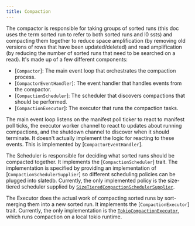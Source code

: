 ```yaml
---
title: Compaction
---
```


The compactor is responsible for taking groups of sorted runs (this doc uses the term
sorted run to refer to both sorted runs and l0 ssts) and compacting them together to
reduce space amplification (by removing old versions of rows that have been updated/deleted)
and read amplification (by reducing the number of sorted runs that need to be searched on
a read). It's made up of a few different components:

- [`Compactor`]: The main event loop that orchestrates the compaction process.
- [`CompactorEventHandler`]: The event handler that handles events from the compactor.
- [`CompactionScheduler`]: The scheduler that discovers compactions that should be performed.
- [`CompactionExecutor`]: The executor that runs the compaction tasks.

The main event loop listens on the manifest poll ticker to react to manifest poll ticks, the
executor worker channel to react to updates about running compactions, and the shutdown
channel to discover when it should terminate. It doesn't actually implement the logic for
reacting to these events. This is implemented by [`CompactorEventHandler`].

The Scheduler is responsible for deciding what sorted runs should be compacted together.
It implements the [`CompactionScheduler`] trait. The implementation is specified by providing
an implementation of [`CompactionSchedulerSupplier`] so different scheduling
policies can be plugged into slatedb. Currently, the only implemented policy is the size-tiered
scheduler supplied by [`SizeTieredCompactionSchedulerSupplier`](https://github.com/slatedb/slatedb/blob/main/slatedb/src/size_tiered_compaction.rs).

The Executor does the actual work of compacting sorted runs by sort-merging them into a new
sorted run. It implements the [`CompactionExecutor`] trait. Currently, the only implementation
is the [`TokioCompactionExecutor`](https://github.com/slatedb/slatedb/blob/main/slatedb/src/compactor_executor.rs),
which runs compaction on a local tokio runtime.
